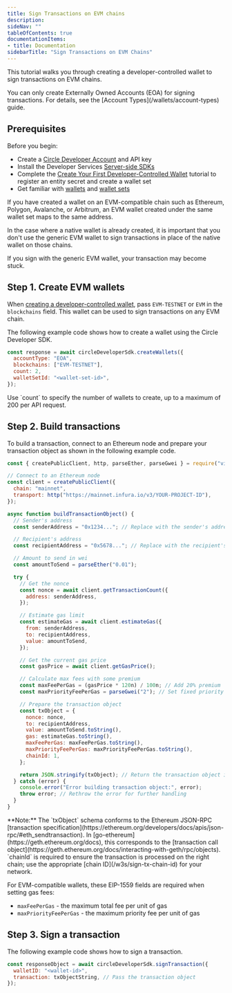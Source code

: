 ```yaml
---
title: Sign Transactions on EVM chains
description: 
sideNav: ""
tableOfContents: true
documentationItems: 
- title: Documentation
sidebarTitle: "Sign Transactions on EVM Chains"
---
```


This tutorial walks you through creating a developer-controlled wallet to sign
transactions on EVM chains.

<Note>
You can only create Externally Owned Accounts (EOA) for signing transactions.
For details, see the [Account Types](/wallets/account-types) guide.
</Note>

## Prerequisites

Before you begin:

- Create a [Circle Developer Account](/w3s/circle-developer-account) and API key
- Install the Developer Services
  [Server-side SDKs](/sdk-explorer#server-side-sdks)
- Complete the
  [Create Your First Developer-Controlled Wallet](/wallets/dev-controlled/create-your-first-wallet)
  tutorial to register an entity secret and create a wallet set
- Get familiar with [wallets](/w3s/programmable-wallets-primitives#wallets) and
  [wallet sets](/w3s/programmable-wallets-primitives#wallet-sets)

<Warning>

If you have created a wallet on an EVM-compatible chain such as Ethereum,
Polygon, Avalanche, or Arbitrum, an EVM wallet created under the same wallet set
maps to the same address.

In the case where a native wallet is already created, it is important that you
don't use the generic EVM wallet to sign transactions in place of the native
wallet on those chains.

If you sign with the generic EVM wallet, your transaction may become stuck.

</Warning>

## Step 1. Create EVM wallets

When
[creating a developer-controlled wallet](/api-reference/wallets/developer-controlled-wallets/create-wallet),
pass `EVM-TESTNET` or `EVM` in the `blockchains` field. This wallet can be used
to sign transactions on any EVM chain.

The following example code shows how to create a wallet using the Circle
Developer SDK.

<CodeGroup>

```javascript Node.js SDK
const response = await circleDeveloperSdk.createWallets({
  accountType: "EOA",
  blockchains: ["EVM-TESTNET"],
  count: 2,
  walletSetId: "<wallet-set-id>",
});
```

</CodeGroup>

<Note>
  Use `count` to specify the number of wallets to create, up to a maximum of 200
  per API request.
</Note>

## Step 2. Build transactions

To build a transaction, connect to an Ethereum node and prepare your transaction
object as shown in the following example code.

<CodeGroup>

```javascript
const { createPublicClient, http, parseEther, parseGwei } = require("viem");

// Connect to an Ethereum node
const client = createPublicClient({
  chain: "mainnet",
  transport: http("https://mainnet.infura.io/v3/YOUR-PROJECT-ID"),
});

async function buildTransactionObject() {
  // Sender's address
  const senderAddress = "0x1234..."; // Replace with the sender's address

  // Recipient's address
  const recipientAddress = "0x5678..."; // Replace with the recipient's address

  // Amount to send in wei
  const amountToSend = parseEther("0.01");

  try {
    // Get the nonce
    const nonce = await client.getTransactionCount({
      address: senderAddress,
    });

    // Estimate gas limit
    const estimateGas = await client.estimateGas({
      from: senderAddress,
      to: recipientAddress,
      value: amountToSend,
    });

    // Get the current gas price
    const gasPrice = await client.getGasPrice();

    // Calculate max fees with some premium
    const maxFeePerGas = (gasPrice * 120n) / 100n; // Add 20% premium
    const maxPriorityFeePerGas = parseGwei("2"); // Set fixed priority fee

    // Prepare the transaction object
    const txObject = {
      nonce: nonce,
      to: recipientAddress,
      value: amountToSend.toString(),
      gas: estimateGas.toString(),
      maxFeePerGas: maxFeePerGas.toString(),
      maxPriorityFeePerGas: maxPriorityFeePerGas.toString(),
      chainId: 1,
    };

    return JSON.stringify(txObject); // Return the transaction object in JSON string
  } catch (error) {
    console.error("Error building transaction object:", error);
    throw error; // Rethrow the error for further handling
  }
}
```

</CodeGroup>

<Note>
**Note:** The `txObject` schema conforms to the Ethereum JSON-RPC
[transaction specification](https://ethereum.org/developers/docs/apis/json-rpc/#eth_sendtransaction).
In [go-ethereum](https://geth.ethereum.org/docs), this corresponds to the
[transaction call object](https://geth.ethereum.org/docs/interacting-with-geth/rpc/objects).
`chainId` is required to ensure the transaction is processed on the right
chain; use the appropriate [chain ID](/w3s/sign-tx-chain-id) for your network.

For EVM-compatible wallets, these EIP-1559 fields are required when setting
gas fees:

- `maxFeePerGas` - the maximum total fee per unit of gas
- `maxPriorityFeePerGas` - the maximum priority fee per unit of gas
</Note>

## Step 3. Sign a transaction

The following example code shows how to sign a transaction.

<CodeGroup>

```javascript
const responseObject = await circleDeveloperSdk.signTransaction({
  walletID: "<wallet-id>",
  transaction: txObjectString, // Pass the transaction object
});
```

</CodeGroup>

